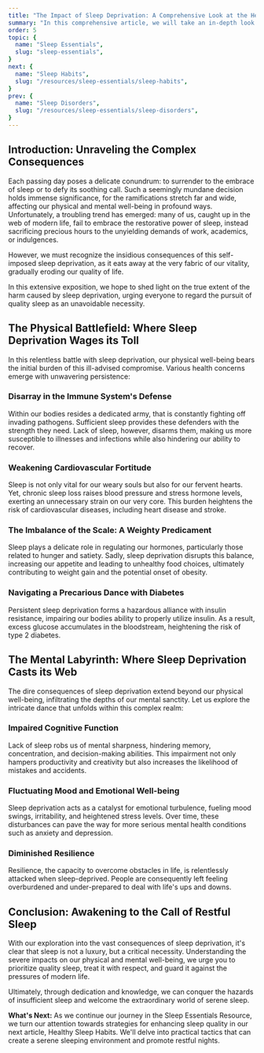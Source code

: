 ```yaml
---
title: "The Impact of Sleep Deprivation: A Comprehensive Look at the Health Consequences"
summary: "In this comprehensive article, we will take an in-depth look at the many ways sleep deprivation negatively impacts our physical and mental health. From immune system disruption to weight gain and obesity, from increased risk of diabetes to lowered resilience, this article will give you the information you need to make the right choice."
order: 5
topic: {
  name: "Sleep Essentials",
  slug: "sleep-essentials",
}
next: {
  name: "Sleep Habits",
  slug: "/resources/sleep-essentials/sleep-habits",
}
prev: {
  name: "Sleep Disorders",
  slug: "/resources/sleep-essentials/sleep-disorders",
}
---
```


## Introduction: Unraveling the Complex Consequences
<Banner>Each passing day poses a delicate conundrum: to surrender to the embrace of sleep or to defy its soothing call. Such a seemingly mundane decision holds immense significance, for the ramifications stretch far and wide, affecting our physical and mental well-being in profound ways.</Banner>
Unfortunately, a troubling trend has emerged: many of us, caught up in the web of modern life, fail to embrace the restorative power of sleep, instead sacrificing precious hours to the unyielding demands of work, academics, or indulgences.

However, we must recognize the insidious consequences of this self-imposed <InternalLink word="symptomsOfSleepDeprivation">sleep deprivation</InternalLink>, as it eats away at the very fabric of our vitality, gradually eroding our quality of life.

In this extensive exposition, we hope to shed light on the true extent of the harm caused by sleep deprivation, urging everyone to regard the pursuit of quality sleep as an unavoidable necessity.

## The Physical Battlefield: Where Sleep Deprivation Wages its Toll

In this relentless battle with <SleepLib word="sleepDeprivation">sleep deprivation</SleepLib>, our physical well-being bears the initial burden of this ill-advised compromise. Various health concerns emerge with unwavering persistence:

### Disarray in the Immune System's Defense

Within our bodies resides a dedicated army, that is constantly fighting off invading <SleepLib word="pathogens">pathogens</SleepLib>. Sufficient sleep provides these defenders with the strength they need.  Lack of sleep, however, disarms them, making us more susceptible to illnesses and infections while also hindering our ability to recover.

### Weakening Cardiovascular Fortitude

Sleep is not only vital for our weary souls but also for our fervent hearts. Yet, chronic sleep loss raises blood pressure and stress hormone levels, exerting an unnecessary strain on our very core. This burden heightens the risk of cardiovascular diseases, including heart disease and stroke.

### The Imbalance of the Scale: A Weighty Predicament

Sleep plays a delicate role in regulating our <SleepLib word="hormones">hormones</SleepLib>, particularly those related to hunger and satiety. Sadly, sleep deprivation disrupts this balance, increasing our appetite and leading to unhealthy food choices, ultimately contributing to weight gain and the potential onset of obesity.

### Navigating a Precarious Dance with Diabetes

Persistent sleep deprivation forms a hazardous alliance with insulin resistance, impairing our bodies ability to properly utilize insulin. As a result, excess glucose accumulates in the bloodstream, heightening the risk of type 2 diabetes.

## The Mental Labyrinth: Where Sleep Deprivation Casts its Web

The dire consequences of sleep deprivation extend beyond our physical well-being, infiltrating the depths of our mental sanctity. Let us explore the intricate dance that unfolds within this complex realm:

### Impaired Cognitive Function

Lack of sleep robs us of mental sharpness, hindering memory, concentration, and decision-making abilities. This impairment not only hampers productivity and creativity but also increases the likelihood of mistakes and accidents.

### Fluctuating Mood and Emotional Well-being

Sleep deprivation acts as a catalyst for emotional turbulence, fueling mood swings, irritability, and heightened stress levels. Over time, these disturbances can pave the way for more serious mental health conditions such as anxiety and depression.

### Diminished Resilience

Resilience, the capacity to overcome obstacles in life, is relentlessly attacked when sleep-deprived. People are consequently left feeling overburdened and under-prepared to deal with life's ups and downs.

## Conclusion: Awakening to the Call of Restful Sleep

With our exploration into the vast consequences of sleep deprivation, it's clear that sleep is not a luxury, but a critical necessity. Understanding the severe impacts on our physical and mental well-being, we urge you to prioritize quality sleep, treat it with respect, and guard it against the pressures of modern life.

Ultimately, through dedication and knowledge, we can conquer the hazards of <SleepLib word="insufficientSleep">insufficient sleep</SleepLib> and welcome the extraordinary world of serene sleep.

**What's Next:** As we continue our journey in the <InternalLink word="sleepEssentialsResource">Sleep Essentials Resource</InternalLink>, we turn our attention towards strategies for enhancing sleep quality in our next article, <InternalLink word="sleepHabits">Healthy Sleep Habits</InternalLink>. We'll delve into practical tactics that can create a serene sleeping environment and promote restful nights.